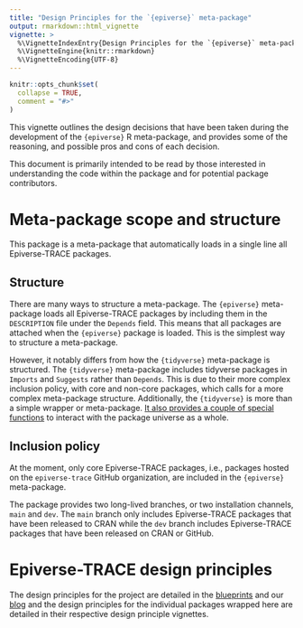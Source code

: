 ```yaml
---
title: "Design Principles for the `{epiverse}` meta-package"
output: rmarkdown::html_vignette
vignette: >
  %\VignetteIndexEntry{Design Principles for the `{epiverse}` meta-package}
  %\VignetteEngine{knitr::rmarkdown}
  %\VignetteEncoding{UTF-8}
---
```


```r
knitr::opts_chunk$set(
  collapse = TRUE,
  comment = "#>"
)
```

This vignette outlines the design decisions that have been taken during the development of the `{epiverse}` R meta-package, and provides some of the reasoning, and possible pros and cons of each decision.

This document is primarily intended to be read by those interested in understanding the code within the package and for potential package contributors.

# Meta-package scope and structure

This package is a meta-package that automatically loads in a single line all Epiverse-TRACE packages.

## Structure

There are many ways to structure a meta-package. The `{epiverse}` meta-package loads all Epiverse-TRACE packages by including them in the `DESCRIPTION` file under the `Depends` field. This means that all packages are attached when the `{epiverse}` package is loaded. This is the simplest way to structure a meta-package.

However, it notably differs from how the `{tidyverse}` meta-package is structured. The `{tidyverse}` meta-package includes tidyverse packages in `Imports` and `Suggests` rather than `Depends`. This is due to their more complex inclusion policy, with core and non-core packages, which calls for a more complex meta-package structure. Additionally, the `{tidyverse}` is more than a simple wrapper or meta-package. [It also provides a couple of special functions](https://tidyverse.tidyverse.org/reference/index.html) to interact with the package universe as a whole.

## Inclusion policy

At the moment, only core Epiverse-TRACE packages, i.e., packages hosted on the `epiverse-trace` GitHub organization, are included in the `{epiverse}` meta-package.

The package provides two long-lived branches, or two installation channels, `main` and `dev`. The `main` branch only includes Epiverse-TRACE packages that have been released to CRAN while the `dev` branch includes Epiverse-TRACE packages that have been released on CRAN or GitHub.

# Epiverse-TRACE design principles

The design principles for the project are detailed in the [blueprints](https://epiverse-trace.github.io/blueprints) and our [blog](https://epiverse-trace.github.io/) and the design principles for the individual packages wrapped here are detailed in their respective design principle vignettes.
